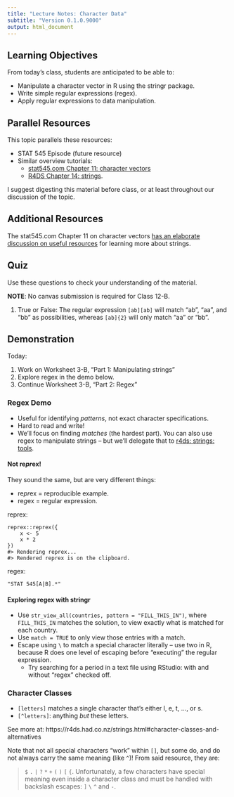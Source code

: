 ```yaml
---
title: "Lecture Notes: Character Data"
subtitle: "Version 0.1.0.9000"
output: html_document
---
```



## Learning Objectives

From today's class, students are anticipated to be able to:

- Manipulate a character vector in R using the stringr package.
- Write simple regular expressions (regex).
- Apply regular expressions to data manipulation.

## Parallel Resources

This topic parallels these resources:

- STAT 545 Episode (future resource)
- Similar overview tutorials:
    - [stat545.com Chapter 11: character vectors](https://stat545.com/character-vectors.html)
    - [R4DS Chapter 14: strings](https://r4ds.had.co.nz/strings.html).

I suggest digesting this material before class, or at least throughout our discussion of the topic.

## Additional Resources

The stat545.com Chapter 11 on character vectors [has an elaborate discussion on useful resources](https://stat545.com/character-vectors.html#resources-3) for learning more about strings. 

## Quiz

Use these questions to check your understanding of the material.

**NOTE**: No canvas submission is required for Class 12-B.

1. True or False: The regular expression `[ab][ab]` will match "ab", "aa", and "bb" as possibilities, whereas `[ab]{2}` will only match "aa" or "bb".

## Demonstration

Today:

1. Work on Worksheet 3-B, "Part 1: Manipulating strings"
2. Explore regex in the demo below.
3. Continue Worksheet 3-B, "Part 2: Regex"

### Regex Demo

- Useful for identifying _patterns_, not exact character specifications.
- Hard to read and write!
- We'll focus on finding _matches_ (the hardest part). You can also use regex to manipulate strings -- but we'll delegate that to [r4ds: strings: tools](https://r4ds.had.co.nz/strings.html#tools).

#### Not re*pr*ex!

They sound the same, but are very different things:

- re*pr*ex = reproducible example.
- re*g*ex = regular expression.

reprex:

```
reprex::reprex({
    x <- 5
    x * 2
})
#> Rendering reprex...
#> Rendered reprex is on the clipboard.
```

regex:

```
"STAT 545[A|B].*"
```

#### Exploring regex with stringr

- Use `str_view_all(countries, pattern = "FILL_THIS_IN")`, where `FILL_THIS_IN` matches the solution, to view exactly what is matched for each country.
- Use `match = TRUE` to only view those entries with a match. 
- Escape using `\` to match a special character literally -- use two in R, because R does one level of escaping before "executing" the regular expression.
  - Try searching for a period in a text file using RStudio: with and without "regex" checked off.


### Character Classes

- `[letters]` matches a single character that's either l, e, t, ..., or s.
- `[^letters]`: anything _but_ these letters. 

See more at: https://r4ds.had.co.nz/strings.html#character-classes-and-alternatives

Note that not all special characters "work" within `[]`, but some do, and do not always carry the same meaning (like `^`)! From said resource, they are:

>  `$` `.` `|` `?` `*` `+` `(` `)` `[` `{`. Unfortunately, a few characters have special meaning even inside a character class and must be handled with backslash escapes: `]` `\` `^` and `-`.

